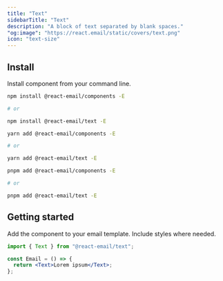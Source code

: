 ```yaml
---
title: "Text"
sidebarTitle: "Text"
description: "A block of text separated by blank spaces."
"og:image": "https://react.email/static/covers/text.png"
icon: "text-size"
---
```


## Install

Install component from your command line.

<CodeGroup>

```sh npm
npm install @react-email/components -E

# or

npm install @react-email/text -E
```

```sh yarn
yarn add @react-email/components -E

# or

yarn add @react-email/text -E
```

```sh pnpm
pnpm add @react-email/components -E

# or

pnpm add @react-email/text -E
```

</CodeGroup>

## Getting started

Add the component to your email template. Include styles where needed.

```jsx
import { Text } from "@react-email/text";

const Email = () => {
  return <Text>Lorem ipsum</Text>;
};
```

<Snippet file="support.mdx" />
